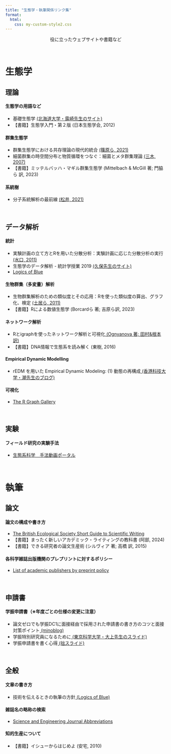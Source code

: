 ```yaml
---
title: "生態学・執筆関係リンク集"
format:
  html:
    css: my-custom-style2.css
---
```


::: {style="text-align: center;"}
役に立ったウェブサイトや書籍など
:::

<br>

# 生態学

## 理論

#### 生態学の用語など

-   基礎生態学 <a href="https://hosho.ees.hokudai.ac.jp/tsuyu/top/lecture/envcons-j.html#com" target="_blank">(北海道大学・露崎先生のサイト)</a>
-   【書籍】生態学入門・第２版 (日本生態学会, 2012)

#### 群集生態学

-   群集生態学における共存理論の現代的統合 <a href="https://www.jstage.jst.go.jp/article/seitai/71/2/71_35/_article/-char/ja/" target="_blank">(篠原ら, 2021)</a>
-   細菌群集の時空間分布と物質循環をつなぐ：細菌とメタ群集理論 <a href="https://www.jstage.jst.go.jp/article/seitai/57/3/57_KJ00004816812/_article/-char/ja/" target="_blank">(三木, 2007)</a>
-   【書籍】ミッテルバッハ・マギル群集生態学 (Mittelbach & McGill 著; 門脇ら 訳, 2023)

#### 系統樹

-   分子系統解析の最前線 <a href="https://www.jstage.jst.go.jp/article/jsbibr/2/1/2_jsbibr.2021.7/_html/-char/ja" target="_blank">(松井, 2021)</a>

<br>

## データ解析

#### 統計

-   実験計画の立て方とRを用いた分散分析：実験計画に応じた分散分析の実行 <a href="https://www.jstage.jst.go.jp/article/weed/56/1/56_1_24/_article/-char/ja/" target="_blank">(水口, 2011)</a>
-   生態学のデータ解析 - 統計学授業 2019 <a href="https://kuboweb.github.io/-kubo/ce/EesLecture2019.html" target="_blank">(久保先生のサイト)</a>
-   <a href="https://logics-of-blue.com/" target="_blank">Logics of Blue</a>

#### 生物群集（多変量）解析

-   生物群集解析のための類似度とその応用：Rを使った類似度の算出、グラフ化、検定 <a href="https://www.jstage.jst.go.jp/article/seitai/61/1/61_KJ00007176266/_article/-char/ja/" target="_blank">(土居ら, 2011)</a>
-   【書籍】Rによる数値生態学 (Borcardら 著; 吉原ら訳, 2023)

#### ネットワーク解析

-   Rとigraphを使ったネットワーク解析と可視化<a href="https://www.nemotos.net/igraph-tutorial/NetSciX_2016_Workshop_ja.html" target="_blank"> (Ognyanova 著; 田村&根本 訳)</a>
-   【書籍】DNA情報で生態系を読み解く (東樹, 2016)

#### Empirical Dynamic Modelling

-   rEDM を用いた Empirical Dynamic Modeling: (1) 動態の再構成<a href="https://ushio-ecology-blog.blogspot.com/2019/12/20191205blogger0004.html" target="_blank"> (香港科技大学・潮先生のブログ)</a>

#### 可視化

-   <a href="https://r-graph-gallery.com/" target="_blank">The R Graph Gallery</a>

<br>

## 実験

#### フィールド研究の実験手法

-   <a href="https://sites.google.com/view/ecology-method-portal/home" target="_blank">生態系科学　手法動画ポータル</a>

<br>

# 執筆

## 論文

#### 論文の構成や書き方

-   <a href="https://besjournals.onlinelibrary.wiley.com/hub/journal/13652745/journal-resources/guide-to-scientific-writing" target="_blank">The British Ecological Society Short Guide to Scientific Writing</a>
-   【書籍】まったく新しいアカデミック・ライティングの教科書 (阿部, 2024)
-   【書籍】できる研究者の論文生産術 (シルヴィア 著; 高橋 訳, 2015)

#### 各科学雑誌出版機関のプレプリントに対するポリシー

-   <a href="https://en.wikipedia.org/wiki/List_of_academic_publishers_by_preprint_policy" target="_blank">List of academic publishers by preprint policy</a>

<br>

## 申請書

#### 学振申請書（※年度ごとの仕様の変更に注意）

-   論文ゼロでも学振DC1に面接経由で採用された申請書の書き方のコツと面接対策ポイント<a href="https://ocoshite.me/how-to-get-gakushin-dc1" target="_blank"> (minoblog)</a>
-   学振特別研究員になるために<a href="http://www.rpd.titech.ac.jp/jsps_tokken/ohue2023-1_3.pdf" target="_blank"> (東京科学大学・大上先生のスライド)</a>
-   学振申請書を書く心得<a href="https://docs.google.com/presentation/d/e/2PACX-1vS75s7h_GwsQnwG5Hq6DRfqkXVUEtJ4V1uzVCX0M0fAO64IGFDeCZHDd8B2lpi8L8Q3fdaXvFZlOsq4/pub?start=false&loop=false&delayms=3000" target="_blank"> (拙スライド)</a>

<br>

## 全般

#### 文章の書き方

-   技術を伝えるときの執筆の方針<a href="https://logics-of-blue.com/writing-policy-when-conveying-technology/" target="_blank"> (Logics of Blue)</a>

#### 雑誌名の略称の検索

-   <a href="https://woodward.library.ubc.ca/woodward/research-help/journal-abbreviations/" target="_blank">Science and Engineering Journal Abbreviations</a>

#### 知的生産について

-   【書籍】イシューからはじめよ (安宅, 2010)
